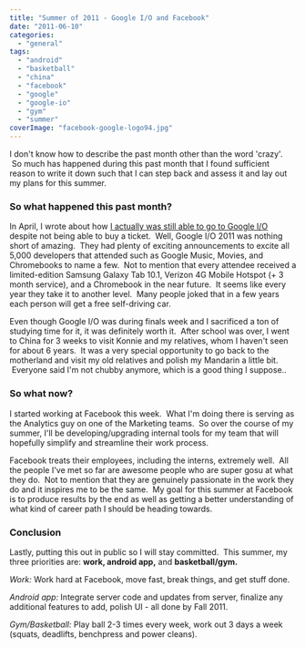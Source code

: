 ```yaml
---
title: "Summer of 2011 - Google I/O and Facebook"
date: "2011-06-10"
categories: 
  - "general"
tags: 
  - "android"
  - "basketball"
  - "china"
  - "facebook"
  - "google"
  - "google-io"
  - "gym"
  - "summer"
coverImage: "facebook-google-logo94.jpg"
---
```


I don't know how to describe the past month other than the word 'crazy'.  So much has happened during this past month that I found sufficient reason to write it down such that I can step back and assess it and lay out my plans for this summer.

### So what happened this past month?

In April, I wrote about how [I actually was still able to go to Google I/O](http://www.jessechen.net/blog/google-io-bound/) despite not being able to buy a ticket.  Well, Google I/O 2011 was nothing short of amazing.  They had plenty of exciting announcements to excite all 5,000 developers that attended such as Google Music, Movies, and Chromebooks to name a few.  Not to mention that every attendee received a limited-edition Samsung Galaxy Tab 10.1, Verizon 4G Mobile Hotspot (+ 3 month service), and a Chromebook in the near future.  It seems like every year they take it to another level.  Many people joked that in a few years each person will get a free self-driving car.

Even though Google I/O was during finals week and I sacrificed a ton of studying time for it, it was definitely worth it.  After school was over, I went to China for 3 weeks to visit Konnie and my relatives, whom I haven't seen for about 6 years.  It was a very special opportunity to go back to the motherland and visit my old relatives and polish my Mandarin a little bit.  Everyone said I'm not chubby anymore, which is a good thing I suppose..

### So what now?

I started working at Facebook this week.  What I'm doing there is serving as the Analytics guy on one of the Marketing teams.  So over the course of my summer, I'll be developing/upgrading internal tools for my team that will hopefully simplify and streamline their work process.

Facebook treats their employees, including the interns, extremely well.  All the people I've met so far are awesome people who are super gosu at what they do.  Not to mention that they are genuinely passionate in the work they do and it inspires me to be the same.  My goal for this summer at Facebook is to produce results by the end as well as getting a better understanding of what kind of career path I should be heading towards.

### Conclusion

Lastly, putting this out in public so I will stay committed.  This summer, my three priorities are: **work, android app,** and **basketball/gym.**

_Work:_ Work hard at Facebook, move fast, break things, and get stuff done.

_Android app:_ Integrate server code and updates from server, finalize any additional features to add, polish UI - all done by Fall 2011.

_Gym/Basketball:_ Play ball 2-3 times every week, work out 3 days a week (squats, deadlifts, benchpress and power cleans).
